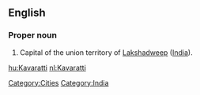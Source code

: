 ==English==
{{wikipedia}}

===Proper noun===
{{en-proper noun}}

#Capital of the union territory of [[Lakshadweep]] ([[India]]).

[[Category:Cities]]
[[Category:India]]

[[hu:Kavaratti]]
[[nl:Kavaratti]]